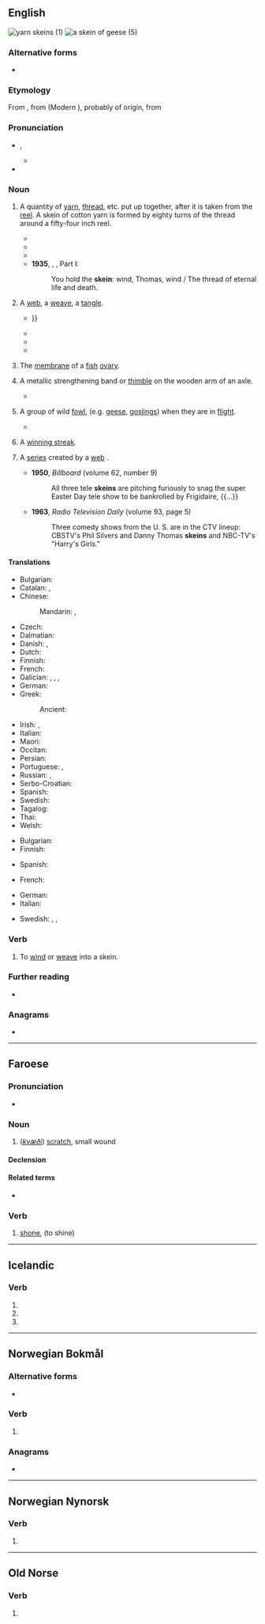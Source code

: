 ==English==
[[File:Yarn_skeins.JPG|thumb|yarn skeins (1)]]
[[File:A_Skein_of_Geese_-_geograph.org.uk_-_1571655.jpg|thumb|a skein of geese (5)]]

===Alternative forms===
* {{alter|en|skean|skain||obsolete}}

===Etymology===
From {{inh|en|enm|skayne}}, from {{der|en|fro|escaigne}} (Modern {{cog|fr|écagne}}), probably of {{der|en|cel-pro|-}} origin, from {{der|en|ine-pro|*skend-||to split off}}

===Pronunciation===
* {{enPR|skān}}, {{IPA|en|/skeɪn/}}
** {{audio|en|LL-Q1860 (eng)-Vealhurl-skein.wav|Audio (UK)}}
* {{rhymes|en|eɪn|s=1}}

===Noun===
{{en-noun}}

# {{senseid|en|gathering of yarn etc}} A quantity of [[yarn]], [[thread]], etc. put up together, after it is taken from the [[reel]]. A skein of cotton yarn is formed by eighty turns of the thread around a fifty-four inch reel.
#: {{cot|en|hank}}
#* {{RQ:Shakespeare Taming of the Shrew|act=IV|scene=iii|page=224|passage=Brau'd in mine owne houſe with a '''skeine''' of thred: / Away thou Ragge, thou quantitie, thou remnant,}}
#* {{RQ:Wilde Dorian Gray|chapter=1|passage=“How horribly unjust of you!” cried Lord Henry, tilting his hat back and looking up at the little clouds that, like ravelled '''skeins''' of glossy white silk, were drifting across the hollowed turquoise of the summer sky.}}
#* {{RQ:Woolf Voyage Out|chapter=XV|passage=The embroidery, which was a matter for thought, the design being difficult and the colours wanting consideration, brought lapses into the dialogue when she seemed to be engrossed in her '''skeins''' of silk, or, with head a little drawn back and eyes narrowed, considered the effect of the whole.}}
#* '''1935''', {{w|T.S. Eliot}}, ''{{w|Murder in the Cathedral}}'', Part I:
#*: You  hold the '''skein''': wind, Thomas, wind / The thread of eternal life and death.
# {{lb|en|figuratively}} A [[web]], a [[weave]], a [[tangle]].
#* {{RQ:Hardy Tess|passage=He watched her pretty and unconscious munching through the '''skeins''' of smoke that pervaded the tent{{...|, and Tess Durbeyfield did not divine, as she innocently looked down at the roses in her bosom, that there behind the blue narcotic haze was potentially the “tragic mischief” of her drama—one who stood fair to be the blood-red ray in the spectrum of her young life.}}}}
#* {{RQ:Wells Ann Veronica|chapter=13|page=289|passage=But when she turned her thoughts to Morningside Park she perceived the tangled '''skein''' of life was now to be further complicated by his romantic importunity.}}
#* {{quote-book|en|year=1923|author={{w|Arthur Conan Doyle}}|title={{w|The Adventure of the Creeping Man}}|passage=The practical application of what I have said is very close to the problem which I am investigating. It is a tangled '''skein''', you understand, and I am looking for a loose end.}}
#* {{quote-journal|en|author=Mark Landler|title=Prince Andrew’s Uncertain Legal Fate Casts Shadow on Britain’s Royals|work=The New York Times|date=2022-01-04|url=https://www.nytimes.com/2022/01/04/world/europe/prince-andrew-sexual-abuse-royal-family.html|issn=0362-4331|passage=It was the latest in a '''skein''' of legal maneuvers by the prince’s lawyers to defuse Ms. Giuffre’s case.}}
# {{lb|en|zoology}} The [[membrane]] of a [[fish]] [[ovary]].
# {{qualifier|wagonmaking}} A metallic strengthening band or [[thimble]] on the wooden arm of an axle.
#* {{quote-text|en|1862|T. Hughes|work=History of the US|passage= One of the free-state settlers went to the blacksmith's shop unarmed, carrying a waggon '''skein''' to be repaired.}}
# {{lb|en|zoology|UK|dialect|collective}} A group of wild [[fowl]], (e.g. [[goose|geese]], [[gosling]]s) when they are in [[flight]].
#: {{cot|en|gaggle|wedge}}
#* {{quote-book|en|author=Laurence Rose|title=The Long Spring|year=2018|publisher=Bloomsbury|pageurl=https://books.google.com/books?id=DdhHDwAAQBAJ&pg=PA111&dq=%22skein%22+geese&hl=&cd=29&source=gbs_api#v=onepage&q=%22skein%22%20geese&f=false|isbn=978-1-4729-3670-7|page=111|passage=High above the swallows and 2 miles or so out into the Channel was a '''skein''' of geese, probably brent geese on the first day of their emigration from the estuaries of the Channel coast towards the high Arctic tundra of Spitsbergen or Russia.}}
# {{lb|en|sports}} A [[winning streak]].
# {{lb|en|radio|television|dated}} A [[series]] created by a [[web]] {{gloss|major broadcasting network}}.
#* '''1950''', ''Billboard'' (volume 62, number 9)
#*: All three tele '''skeins''' are pitching furiously to snag the super Easter Day tele show to be bankrolled by Frigidaire, {{...}}
#* '''1963''', ''Radio Television Daily'' (volume 93, page 5)
#*: Three comedy shows from the U. S. are in the CTV lineup: CBSTV's Phil Silvers and Danny Thomas '''skeins''' and NBC-TV's "Harry's Girls."

====Translations====
{{trans-top|quantity of yarn}}
* Bulgarian: {{t|bg|чиле|n}}
* Catalan: {{t|ca|madeixa|f}}, {{t+|ca|troca|f}}
* Chinese:
*: Mandarin: {{t+|cmn|綹|sc=Hani}}, {{t+|cmn|绺|tr=liǔ|sc=Hani}}
* Czech: {{t|cs|přadeno|n}}
* Dalmatian: {{t|dlm|matuos|m}}
* Danish: {{t|da|fed|n}}, {{t+|da|dukke|c}}
* Dutch: {{t+|nl|vendel|n}}
* Finnish: {{t+|fi|vyyhti}}
* French: {{t+|fr|écheveau|m}}
* Galician: {{t|gl|madeixa|f}}, {{t|gl|mea|f}}, {{t|gl|meada|f}}, {{t+|gl|maraña|f}}
* German: {{t+|de|Strang|m}}
* Greek:
*: Ancient: {{t|grc|κλωστήρ|m|sc=polytonic}}
{{trans-mid}}
* Irish: {{t|ga|scáinne|f}}, {{t|ga|scáinne|f}}
* Italian: {{t+|it|matassa|f}}
* Maori: {{t|mi|pōkai}}
* Occitan: {{t|oc|madaissa|f}}
* Persian: {{t+|fa|کلاف|sc=fa-Arab}}
* Portuguese: {{t+|pt|meada|f}}, {{t+|pt|madeixa|f}}
* Russian: {{t|ru|мото́к пря́жи|m}}, {{t+|ru|мото́к|m}}
* Serbo-Croatian: {{t+|sh|klupko|n}}
* Spanish: {{t+|es|madeja|f}}
* Swedish: {{t+|sv|härva|c}}
* Tagalog: {{t|tl|labay}}
* Thai: {{t+|th|ไจ}}
* Welsh: {{t|cy|cengl|f}}
{{trans-bottom}}

{{trans-top|figuratively: tangle}}
* Bulgarian: {{t+|bg|бъркотия|f}}
* Finnish: {{t+|fi|vyyhti}}
{{trans-mid}}
* Spanish: {{t+|es|enredo|m}}
{{trans-bottom}}

{{trans-top|zoology: fish ovary membrane}}
* French: {{t|fr|membrane des oeufs|f}}
{{trans-mid}}
{{trans-bottom}}

{{trans-top|wagonmaking: metallic strengthening}}
{{trans-mid}}
{{trans-bottom}}

{{trans-top|zoology: wild fowl in flight}}
* German: {{t+|de|Schar|f}}
* Italian: {{t+|it|stormo|m}}
{{trans-mid}}
* Swedish: {{t|sv|fylking|c}}, {{t+|sv|plogformation|c}}, {{t|sv|v-formation|c}}
{{trans-bottom}}

{{trans-see|winning streak}}

===Verb===
{{en-verb}}

# To [[wind]] or [[weave]] into a skein.

===Further reading===
* {{pedia}}

===Anagrams===
* {{anagrams|en|a=eikns|Kines|Knies|Neski|Nikes|Sinke|e-skin|inkes|kines}}

----

==Faroese==

===Pronunciation===
* {{IPA|fo|/skaiːn/}}

===Noun===
{{fo-noun|f|skeinar|skeinir}}

# (''[[kvæði]]'') [[scratch]], small wound

====Declension====
{{fo-decl-noun-f2|skein}}

====Related terms====
* {{sense|common}} {{l|fo|skeina}}

===Verb===
{{head|fo|verb form}}

# [[shone]], {{inflection of|fo|skína||s|past}} (to shine)

----

==Icelandic==

===Verb===
{{is-verb form}}

# {{verb form of|is|skína||1s|past|act|ind}}
# {{verb form of|is|skína||3s|past|act|ind}}
# {{verb form of|is|skeina||2s|act|imp}}

----

==Norwegian Bokmål==

===Alternative forms===
* {{l|nb|skinte}}

===Verb===
{{head|nb|verb form}}

# {{inflection of|nb|skinne||simple past}}

===Anagrams===
* {{anagrams|nb|kisen|kneis|knise|ksien|nikse|siken|sinke|Skien|skien|sneik|snike}}

----

==Norwegian Nynorsk==

===Verb===
{{head|nn|verb form}}

# {{inflection of|nn|skina||past}}

----

==Old Norse==

===Verb===
{{head|non|verb form}}

# {{inflection of|non|skína||1//3|s|past|act|ind}}